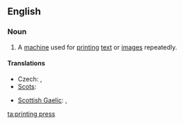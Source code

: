 ==English==

===Noun===
{{wikipedia}}
{{en-noun|sg=[[printing]] [[press]]|printing presses}}

# A [[machine]] used for [[print]]ing [[text]] or [[image]]s repeatedly.

====Translations====
{{trans-top|machine for printing}}
* Czech: {{t-|cs|tiskárna|f}}, {{t-|cs|tiskový stroj|m}}
* [[Scots]]: {{tø|sco|prentin press|xs=Scots}}
{{trans-mid}}
* [[Scottish Gaelic]]: {{t-|gd|clò|m|xs=Scottish Gaelic}}, {{t-|gd|beart-chlò|f|xs=Scottish Gaelic}}
{{trans-bottom}}

[[ta:printing press]]